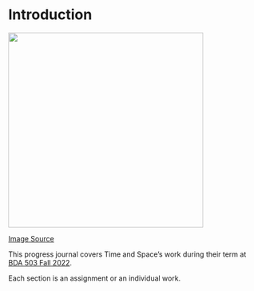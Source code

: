 # Introduction {.unnumbered}

<!-- DO NOT TOUCH THIS PART EXCEPT FILLING YOUR OR YOUR GROUP's NAME -->
![](https://scitechdaily.com/images/Time-Space-Cosmos-Concept.jpg?ezimgfmt=ng%3Awebp%2Fngcb2%2Frs%3Adevice%2Frscb2-1){fig-align="center" width="390"} 

[Image Source](https://scitechdaily.com/does-time-exist-how-do-we-know/)



This progress journal covers Time and Space's work during their term at [BDA 503 Fall 2022](https://mef-bda503.github.io/fall22/).

Each section is an assignment or an individual work.

<!-- IF THIS IS A GROUP UNCOMMENT BELOW -->

<!-- # Group Members

+ [Member 1](Member 1's Progress Journal URL with https://)  
+ [Member 2](Member 2's Progress Journal URL with https://)
+ [Member 3](Member 3's Progress Journal URL with https://)

# Group Project Details

Our group project is [PROJECT NAME]. [SHORT DESCRIPTION] -->
